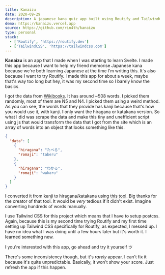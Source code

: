 ```yaml
---
title: Kanaizu
date: 2020-09-29
description: A japanese kana quiz app built using Routify and TailwindCSS
demo: https://kanaizu.vercel.app
source: https://github.com/rin4th/kanaizu
type: personal
stack:
  - ['Routify', 'https://routify.dev']
  - ['TailwindCSS', 'https://tailwindcss.com']
---
```


**Kanaizu** is an app that I made when I was starting to learn Svelte. I made this app because I want to help my friend memorise Japanese kana because we're both learning Japanese at the time I'm writing this. It's also because I want to try Routify. I made this app for about a week, maybe that's way too long but hey, it was my second time so I barely know the basics.

I got the data from [Wikibooks](https://en.wikibooks.org/wiki/JLPT_Guide). It has around ~508 words. I picked them randomly, most of them are N5 and N4. I picked them using a weird method. As you can see, the words that they provide has kanji because that's how you would use it, with kanji. I only want the hiragana or katakana version. So what I did was scrape the data and make this tiny and unefficient script using js that would transform the data that I got from the site which is an array of words into an object that looks something like this.

```json
{
  "data": [
    {
      "hiragana": "たべる",
      "romaji": "taberu"
    },
    {
      "hiragana": "わかる",
      "romaji": "wakaru"
    }
  ]
}
```

I converted it from kanji to hiragana/katakana using [this tool](https://nihongodera.com/tools/kana-converter). Big thanks for the creator of that tool. It would be _very_ tedious if it didn't exist. Imagine converting hundreds of words manually.

I use Tailwind CSS for this project which means that I have to setup postcss. Again, because this is my second time trying Routify and my first time setting up Tailwind CSS specifically for Routify, as expected, I messed up. I have no idea what I was doing until a few hours later but it's worth it. I learned something new.

I you're interested with this app, go ahead and try it yourself ツ

There's some inconsistency though, but it's _rarely_ appear. I can't fix it because it's quite unpredictable. Basically, it won't show your score. Just refresh the app if this happen.
